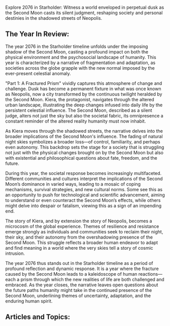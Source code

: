 Explore 2076 in Starholder: Witness a world enveloped in perpetual dusk as the Second Moon casts its silent judgment, reshaping society and personal destinies in the shadowed streets of Neopolis.


## The Year In Review:
The year 2076 in the Starholder timeline unfolds under the imposing shadow of the Second Moon, casting a profound impact on both the physical environment and the psychosocial landscape of humanity. This year is characterized by a narrative of fragmentation and adaptation, as societies across the globe grapple with the new normal imposed by the ever-present celestial anomaly.

"Part 1: A Fractured Prism" vividly captures this atmosphere of change and challenge. Dusk has become a permanent fixture in what was once known as Neopolis, now a city transformed by the continuous twilight heralded by the Second Moon. Kiera, the protagonist, navigates through the altered urban landscape, illustrating the deep changes infused into daily life by the persistent celestial influence. The Second Moon, described as a silent judge, alters not just the sky but also the societal fabric, its omnipresence a constant reminder of the altered reality humanity must now inhabit.

As Kiera moves through the shadowed streets, the narrative delves into the broader implications of the Second Moon's influence. The fading of natural night skies symbolizes a broader loss—of control, familiarity, and perhaps even autonomy. This backdrop sets the stage for a society that is struggling not just with the physical changes brought on by the Second Moon but also with existential and philosophical questions about fate, freedom, and the future.

During this year, the societal response becomes increasingly multifaceted. Different communities and cultures interpret the implications of the Second Moon’s dominance in varied ways, leading to a mosaic of coping mechanisms, survival strategies, and new cultural norms. Some see this as an opportunity to push for technological and scientific advancement, aiming to understand or even counteract the Second Moon’s effects, while others might delve into despair or fatalism, viewing this as a sign of an impending end.

The story of Kiera, and by extension the story of Neopolis, becomes a microcosm of the global experience. Themes of resilience and resistance emerge strongly as individuals and communities seek to reclaim their night, their sky, and their autonomy from the overshadowing presence of the Second Moon. This struggle reflects a broader human endeavor to adapt and find meaning in a world where the very skies tell a story of cosmic intrusion.

The year 2076 thus stands out in the Starholder timeline as a period of profound reflection and dynamic response. It is a year where the fracture caused by the Second Moon leads to a kaleidoscope of human reactions—each a prism through which the new realities of life are both challenged and embraced. As the year closes, the narrative leaves open questions about the future paths humanity might take in the continued presence of the Second Moon, underlining themes of uncertainty, adaptation, and the enduring human spirit.

## Articles and Topics:

